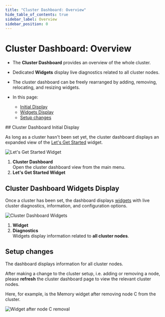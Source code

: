 ```yaml
---
title: "Cluster Dashboard: Overview"
hide_table_of_contents: true
sidebar_label: Overview
sidebar_position: 0
---
```



# Cluster Dashboard: Overview
<Admonition type="note" title="Note">

* The **Cluster Dashboard** provides an overview of the whole cluster.  
* Dedicated **Widgets** display live diagnostics related to all cluster nodes.  
* The cluster dashboard can be freely rearranged by adding, removing, relocating, and resizing widgets.  

* In this page:  
  * [Initial Display](../../../studio/cluster/cluster-dashboard/cluster-dashboard-overview.mdx#cluster-dashboard-initial-display)  
  * [Widgets Display](../../../studio/cluster/cluster-dashboard/cluster-dashboard-overview.mdx#cluster-dashboard-widgets-display)  
  * [Setup changes](../../../studio/cluster/cluster-dashboard/cluster-dashboard-overview.mdx#setup-changes)  
</Admonition>
## Cluster Dashboard Initial Display

As long as a cluster hasn't been set yet, the cluster dashboard displays 
an expanded view of the [Let's Get Started](../../../studio/cluster/cluster-dashboard/cluster-dashboard-widgets.mdx#lets-get-started-widget) widget.  

![Let's Get Started Widget](./assets/cluster-dashboard-01-welcome.png)

1. **Cluster Dashboard**  
   Open the cluster dashboard view from the main menu.  
2. **Let's Get Started Widget**  



## Cluster Dashboard Widgets Display

Once a cluster has been set, the dashboard displays [widgets](../../../studio/cluster/cluster-dashboard/cluster-dashboard-widgets.mdx) 
with live cluster diagnostics, information, and configuration options.  

![Cluster Dashboard Widgets](./assets/cluster-dashboard-02-cluster-diagnostics.png)

1. **Widget**  
2. **Diagnostics**  
   Widgets display information related to **all cluster nodes**.  



## Setup changes

The dashboard displays information for all cluster nodes.  

After making a change to the cluster setup, i.e. adding or removing a node,
please **refresh** the cluster dashboard page to view the relevant cluster nodes.  

Here, for example, is the Memory widget after removing node C from the cluster.  

![Widget after node C removal](./assets/cluster-dashboard-03-2nodes.png)



